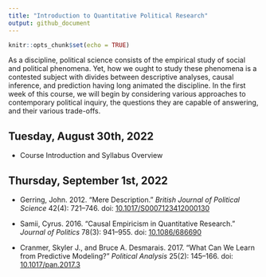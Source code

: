 ```yaml
---
title: "Introduction to Quantitative Political Research"
output: github_document
---
```


```r
knitr::opts_chunk$set(echo = TRUE)
```

As a discipline, political science consists of the empirical study of social and political phenomena. Yet, how we ought to study these phenomena is a contested subject with divides between descriptive analyses, causal inference, and prediction having long animated the discipline. In the first week of this course, we will begin by considering various approaches to contemporary political inquiry, the questions they are capable of answering, and their various trade-offs.

## Tuesday, August 30th, 2022

-   Course Introduction and Syllabus Overview

## Thursday, September 1st, 2022

-   Gerring, John. 2012. “Mere Description.” *British Journal of Political Science* 42(4): 721–746. doi: [10.1017/S0007123412000130](https://doi.org/10.1017/S0007123412000130)

-   Samii, Cyrus. 2016. “Causal Empiricism in Quantitative Research.” *Journal of Politics* 78(3): 941–955. doi: [10.1086/686690](https://doi.org/10.1086/686690)

-   Cranmer, Skyler J., and Bruce A. Desmarais. 2017. "What Can We Learn from Predictive Modeling?" *Political Analysis* 25(2): 145–166. doi: [10.1017/pan.2017.3](https://doi.org/10.1017/pan.2017.3)